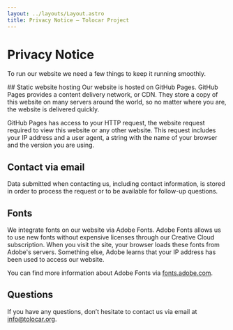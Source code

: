 ```yaml
---
layout: ../layouts/Layout.astro
title: Privacy Notice – Tolocar Project
---
```



<div class="w-full bg-tolo-light-grey">
  <HeaderLogo />
  <h1 class="mt-20 container-width text-5xl font-bold">Privacy Notice</h1>
  <p class="container-width mt-10 mb-20 text-lg">To run our website we need a few things to keep it running smoothly.</p>
</div>
<div class="container-width my-20 prose h-full">
## Static website hosting
Our website is hosted on GitHub Pages. GitHub Pages provides a content delivery network, or CDN. They store a copy of this website on many servers around the world, so no matter where you are, the website is delivered quickly.

GitHub Pages has access to your HTTP request, the website request required to view this website or any other website. This request includes your IP address and a user agent, a string with the name of your browser and the version you are using.

## Contact via email
Data submitted when contacting us, including contact information, is stored in order to process the request or to be available for follow-up questions.

## Fonts
We integrate fonts on our website via Adobe Fonts. Adobe Fonts allows us to use new fonts without expensive licenses through our Creative Cloud subscription. When you visit the site, your browser loads these fonts from Adobe's servers. Something else, Adobe learns that your IP address has been used to access our website.

You can find more information about Adobe Fonts via [fonts.adobe.com](https://fonts.adobe.com).


## Questions

If you have any questions, don’t hesitate to contact us via email at info@tolocar.org.
</div>

<Footer className="!bg-tolo-light-grey"/>
